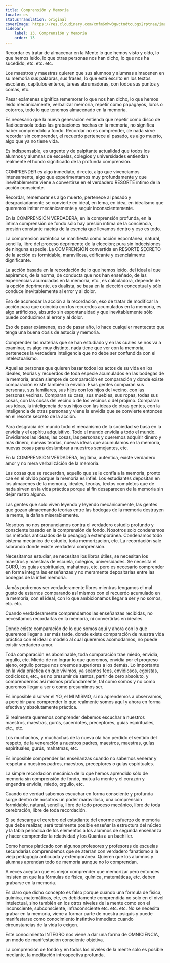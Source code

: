 ```yaml
---
title: Comprensión y Memoria
locale: es
statusTranslation: original
coverImage: https://res.cloudinary.com/xmfm6mhw3gwctndtcubgx2rptnae/image/upload/v1740337243/small_cover_educacion_fundamental_a051170f1c.webp
sidebar:
    label: 13. Comprensión y Memoria
    order: 13
---
```

Recordar es tratar de almacenar en la Mente lo que hemos visto y oído, lo que hemos leído, lo que otras personas nos han dicho, lo que nos ha sucedido, etc. etc. etc.

Los maestros y maestras quieren que sus alumnos y alumnas almacenen en su memoria sus palabras, sus frases, lo que está escrito en los textos escolares, capítulos enteros, tareas abrumadoras, con todos sus puntos y comas, etc.

Pasar exámenes significa rememorar lo que nos han dicho, lo que hemos leído mecánicamente, verbalizar memoria, repetir como papagayos, loros o cotorros, todo lo que tenemos almacenado en la memoria.

Es necesario que la nueva generación entienda que repetir como disco de Radioconsola todas las grabaciones hechas en la memoria, no significa haber comprendido a fondo. Recordar no es comprender, de nada sirve recordar sin comprender, el recuerdo pertenece al pasado, es algo muerto, algo que ya no tiene vida.

Es indispensable, es urgente y de palpitante actualidad que todos los alumnos y alumnas de escuelas, colegios y universidades entiendan realmente el hondo significado de la profunda comprensión.

COMPRENDER es algo inmediato, directo, algo que vivenciamos intensamente, algo que experimentamos muy profundamente y que inevitablemente viene a convertirse en el verdadero RESORTE íntimo de la acción consciente.

Recordar, rememorar es algo muerto, pertenece al pasado y desgraciadamente se convierte en ideal, en lema, en idea, en idealismo que queremos imitar mecánicamente y seguir inconscientemente.

En la COMPRENSIÓN VERDADERA, en la comprensión profunda, en la íntima comprensión de fondo sólo hay presión íntima de la conciencia, presión constante nacida de la esencia que llevamos dentro y eso es todo.

La comprensión auténtica se manifiesta como acción espontánea, natural, sencilla, libre del proceso deprimente de la elección; pura sin indecisiones de ninguna especie. La COMPRENSIÓN convertida en RESORTE SECRETO de la acción es formidable, maravillosa, edificante y esencialmente dignificante.

La acción basada en la recordación de lo que hemos leído, del ideal al que aspiramos, de la norma, de conducta que nos han enseñado, de las experiencias acumuladas en la memoria, etc., es calculadora, depende de la opción deprimente, es dualista, se basa en la elección conceptual y sólo conduce inevitablemente al error y al dolor.

Eso de acomodar la acción a la recordación, eso de tratar de modificar la acción para que coincida con los recuerdos acumulados en la memoria, es algo artificioso, absurdo sin espontaneidad y que inevitablemente sólo puede conducimos al error y al dolor.

Eso de pasar exámenes, eso de pasar año, lo hace cualquier mentecato que tenga una buena dosis de astucia y memoria.

Comprender las materias que se han estudiado y en las cuales se nos va a examinar, es algo muy distinto, nada tiene que ver con la memoria, perteneces la verdadera inteligencia que no debe ser confundida con el intelectualismo.

Aquellas personas que quieren basar todos los actos de su vida en los ideales, teorías y recuerdos de toda especie acumulados en las bodegas de la memoria, andan siempre de comparación en comparación y donde existe comparación existe también la envidia. Esas gentes comparan sus personas, sus familiares, sus hijos con los hijos del vecino, con las personas vecinas. Comparan su casa, sus muebles, sus ropas, todas sus cosas, con las cosas del vecino o de los vecinos o del prójimo. Comparan sus ideas, la inteligencia de sus hijos con las ideas de otras gentes, con la inteligencia de otras personas y viene la envidia que se convierte entonces en el resorte secreto de la acción.

Para desgracia del mundo todo el mecanismo de la sociedad se basa en la envidia y el espíritu adquisitivo. Todo el mundo envidia a todo el mundo. Envidiamos las ideas, las cosas, las personas y queremos adquirir dinero y más dinero, nuevas teorías, nuevas ideas que acumulamos en la memoria, nuevas cosas para deslumbrar a nuestros semejantes, etc.

En la COMPRENSIÓN VERDADERA, legítima, auténtica, existe verdadero amor y no mera verbalizáción de la memoria.

Las cosas que se recuerdan, aquello que se le confía a la memoria, pronto cae en el olvido porque la memoria es infiel. Los estudiantes depositan en los almacenes de la memoria, ideales, teorías, textos completos que de nada sirven en la vida práctica porque al fin desaparecen de la memoria sin dejar rastro alguno.

Las gentes que solo viven leyendo y leyendo mecánicamente, las gentes que gozan almacenando teorías entre las bodegas de la memoria destruyen la mente, la dañan miserablemente.

Nosotros no nos pronunciamos contra el verdadero estudio profundo y consciente basado en la comprensión de fondo. Nosotros solo condenamos los métodos anticuados de la pedagogía extemporánea. Condenamos todo sistema mecánico de estudio, toda memorización, etc. La recordación sale sobrando donde existe verdadera comprensión.

Necesitamos estudiar, se necesitan los libros útiles, se necesitan los maestros y maestras de escuela, colegios, universidades. Se necesita el GURÚ, los guías espirituales, mahatmas, etc. pero es necesario comprender en forma integra las enseñanzas y no meramente depositarlas entre las bodegas de la infiel memoria.

Jamás podremos ser verdaderamente libres mientras tengamos el mal gusto de estarnos comparando así mismos con el recuerdo acumulado en la memoria, con el ideal, con lo que ambicionamos llegar a ser y no somos, etc. etc.

Cuando verdaderamente comprendamos las enseñanzas recibidas, no necesitamos recordarlas en la memoria, ni convertirlas en ideales.

Donde existe comparación de lo que somos aquí y ahora con lo que queremos llegar a ser más tarde, donde existe comparación de nuestra vida práctica con el ideal o modelo al cual queremos acomodarnos, no puede existir verdadero amor.

Toda comparación es abominable, toda comparación trae miedo, envidia, orgullo, etc. Miedo de no lograr lo que queremos, envidia por el progreso ajeno, orgullo porque nos creemos superiores a los demás. Lo importante en la vida práctica en que vivimos, ya seamos feos, envidiosos, egoístas, codiciosos, etc., es no presumir de santos, partir de cero absoluto, y comprendernos así mismos profundamente, tal como somos y no como queremos llegar a ser o como presumimos ser.

Es imposible disolver el YO, el MI MISMO, si no aprendemos a observamos, a percibir para comprender lo que realmente somos aquí y ahora en forma efectiva y absolutamente práctica.

Si realmente queremos comprender debemos escuchar a nuestros maestros, maestras, gurús, sacerdotes, preceptores, guías espirituales, etc., etc.

Los muchachos, y muchachas de la nueva ola han perdido el sentido del respeto, de la veneración a nuestros padres, maestros, maestras, guías espirituales, gurús, mahatmas, etc.

Es imposible comprender las enseñanzas cuando no sabemos venerar y respetar a nuestros padres, maestros, preceptores o guías espirituales.

La simple recordación mecánica de lo que hemos aprendido sólo de memoria sin comprensión de fondo, mutua la mente y el corazón y engendra envidia, miedo, orgullo, etc.

Cuando de verdad sabemos escuchar en forma consciente y profunda surge dentro de nosotros un poder maravilloso, una comprensión formidable, natural, sencilla, libre de todo proceso mecánico, libre de toda cerebración, libre de toda recordación.

Si se descarga el cerebro del estudiante del enorme esfuerzo de memoria que debe realizar, será totalmente posible enseñar la estructura del núcleo y la tabla periódica de los elementos a los alumnos de segunda enseñanza y hacer comprender la relatividad y los Quanta a un bachiller.

Como hemos platicado con algunos profesores y profesoras de escuelas secundarias comprendemos que se aterran con verdadero fanatismo a la vieja pedagogía anticuada y extemporánea. Quieren que los alumnos y alumnas aprendan todo de memoria aunque no lo comprendan.

A veces aceptan que es mejor comprender que memorizar pero entonces insisten en que las fórmulas de física, química, matemáticas, etc. deben grabarse en la memoria.

Es claro que dicho concepto es falso porque cuando una fórmula de física, química, matemáticas, etc, es debidamente comprendida no solo en el nivel intelectual, sino también en los otros niveles de la mente como son el inconsciente, subconsciente, infraconsciente etc. etc. etc. No se necesita grabar en la memoria, viene a formar parte de nuestra psiquis y puede manifestarse como conocimiento instintivo inmediato cuando circunstancias de la vida lo exigen.

Este conocimiento INTEGRO nos viene a dar una forma de OMNICIENCIA, un modo de manifestación consciente objetiva.

La comprensión de fondo y en todos los niveles de la mente solo es posible mediante, la meditación introspectiva profunda.
